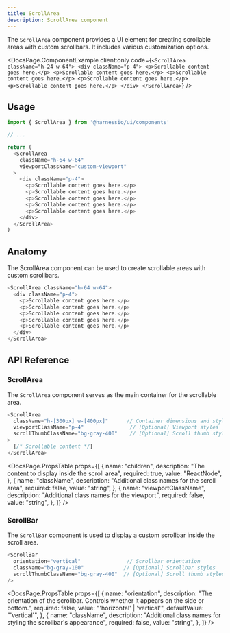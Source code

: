 ```yaml
---
title: ScrollArea
description: ScrollArea component
---
```


The `ScrollArea` component provides a UI element for creating scrollable areas with custom scrollbars. It includes various customization options.


<DocsPage.ComponentExample
  client:only
  code={`<ScrollArea className="h-24 w-64">
    <div className="p-4">
        <p>Scrollable content goes here.</p>
        <p>Scrollable content goes here.</p>
        <p>Scrollable content goes here.</p>
        <p>Scrollable content goes here.</p>
        <p>Scrollable content goes here.</p>
    </div>
</ScrollArea>`}
/>

## Usage

```typescript jsx
import { ScrollArea } from '@harnessio/ui/components'

// ...

return (
  <ScrollArea
    className="h-64 w-64"
    viewportClassName="custom-viewport"
  >
    <div className="p-4">
      <p>Scrollable content goes here.</p>
      <p>Scrollable content goes here.</p>
      <p>Scrollable content goes here.</p>
      <p>Scrollable content goes here.</p>
      <p>Scrollable content goes here.</p>
    </div>
  </ScrollArea>
)
```

## Anatomy

The ScrollArea component can be used to create scrollable areas with custom scrollbars.

```typescript jsx
<ScrollArea className="h-64 w-64">
  <div className="p-4">
    <p>Scrollable content goes here.</p>
    <p>Scrollable content goes here.</p>
    <p>Scrollable content goes here.</p>
    <p>Scrollable content goes here.</p>
    <p>Scrollable content goes here.</p>
  </div>
</ScrollArea>
```

## API Reference

### ScrollArea

The `ScrollArea` component serves as the main container for the scrollable area.

```typescript jsx
<ScrollArea
  className="h-[300px] w-[400px]"      // Container dimensions and styles
  viewportClassName="p-4"               // [Optional] Viewport styles
  scrollThumbClassName="bg-gray-400"    // [Optional] Scroll thumb styles
>
  {/* Scrollable content */}
</ScrollArea>
```

<DocsPage.PropsTable
  props={[
    {
      name: "children",
      description: "The content to display inside the scroll area",
      required: true,
      value: "ReactNode",
    },
    {
      name: "className",
      description: "Additional class names for the scroll area",
      required: false,
      value: "string",
    },
    {
      name: "viewportClassName",
      description: "Additional class names for the viewport",
      required: false,
      value: "string",
    },
  ]}
/>

### ScrollBar

The `ScrollBar` component is used to display a custom scrollbar inside the scroll area.

```typescript jsx
<ScrollBar
  orientation="vertical"               // Scrollbar orientation
  className="bg-gray-100"             // [Optional] Scrollbar styles
  scrollThumbClassName="bg-gray-400"  // [Optional] Scroll thumb styles
/>
```

<DocsPage.PropsTable
  props={[
    {
      name: "orientation",
      description:
        "The orientation of the scrollbar. Controls whether it appears on the side or bottom.",
      required: false,
      value: "'horizontal' | 'vertical'",
      defaultValue: "'vertical'",
    },
    {
      name: "className",
      description:
        "Additional class names for styling the scrollbar's appearance",
      required: false,
      value: "string",
    },
  ]}
/>
